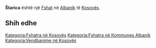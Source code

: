 {{Fshat në Kosovës
 | Emri                = Štarica
| srp_N_name = Štarica
| srp_N_FULL_NAME_RO = Štarica
| srp_N_FULL_NAME_ND_RO = Starica
| srp_N_SORT_NAME_RG = STARICA
| srp_N_FULL_NAME_RG = Štarica
| srp_N_FULL_NAME_ND_RG = Starica

 | Emri (Rasa dhanore) = 
 | Figura              = 
 | Shteti              = Kosovo
 | Komuna              = Albanik
 | Kodi postar         = 
 | Sipërfaqja          = 

 | Popullsia           = 

 | Regj. i popullsisë  = 
 | Dend. e popullsisë  = 
 | Faqja zyrtare       = 
 <!--- Koordinatat ----> 
 | Gjerësia            = 42.623889
 | Gjatësia            = 20.683611
 | Lartësia            = 
}}
'''Štarica''' është një [[Fshat]] në [[Albanik]] të [[Kosovës]].

<!-- == Gjeografia == -->
<!-- == Historia == -->
<!-- == Demografia == -->
== Shih edhe ==
{{Komuna Albanik}}
{{Kosovo-Administrata-Cung}}

[[Kategoria:Fshatra në Kosovës]]
[[Kategoria:Fshatra në Kommunes Albanik]]
[[Kategoria:Vendbanime në Kosovës]]